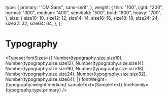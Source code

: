
<Meta title="Style Guide/Typography" />

  type: {
    primary: '"DM Sans", sans-serif',
  },
  weight: {
    thin: "100",
    light: "200",
    normal: "300",
    medium: "400",
    semibold: "500",
    bold: "600",
    heavy: "700",
  },
  size: {
    size10: 10,
    size12: 12,
    size14: 14,
    size16: 16,
    size18: 18,
    size24: 24,
    size32: 32,
    size64: 64,
  },
};


# Typography

<Typeset
  fontSizes={[
    Number(typography.size.size10),
    Number(typography.size.size12),
    Number(typography.size.size14),
    Number(typography.size.size16),
    Number(typography.size.size18),
    Number(typography.size.size24),
    Number(typography.size.size32),
    Number(typography.size.size64),
  ]}
  fontWeight={typography.weight.medium}
  sampleText={SampleText}
  fontFamily={typography.type.primary}
/>
